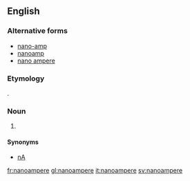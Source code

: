{{also|Nanoampere}}
==English==

===Alternative forms===
* [[nano-amp]]
* [[nanoamp]]
* [[nano ampere]]

===Etymology===
{{prefix|nano|ampere|lang=en}}.

===Noun===
{{en-noun}}

# {{SI-unit|nano|ampere|electrical current}}

====Synonyms====
* [[nA]]

[[fr:nanoampere]]
[[gl:nanoampere]]
[[it:nanoampere]]
[[sv:nanoampere]]